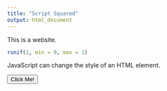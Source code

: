 ```yaml
---
title: "Script Squared"
output: html_document
---
```

This is a website.
<!-- this is an HTML comment -->
<!-- anything in this comment will be ignored -->


<!-- this is a code chunk that runs R -->
```r
runif(1, min = 0, max = 1)
```

<!-- this is some html and javascript -->
<p id="demo">JavaScript can change the style of an HTML element.</p>

<button type="button" onclick="document.getElementById('demo').style.fontSize='35px'">Click Me!</button>


